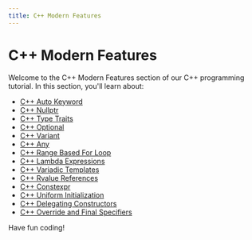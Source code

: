 ```yaml
---
title: C++ Modern Features
---
```


# C++ Modern Features

Welcome to the C++ Modern Features section of our C++ programming tutorial. In this section, you'll learn about:

- [C++ Auto Keyword](./0-cpp-auto-keyword.mdx)
- [C++ Nullptr](./1-cpp-nullptr.mdx)
- [C++ Type Traits](./10-cpp-type-traits.mdx)
- [C++ Optional](./11-cpp-optional.mdx)
- [C++ Variant](./12-cpp-variant.mdx)
- [C++ Any](./13-cpp-any.mdx)
- [C++ Range Based For Loop](./2-cpp-range-based-for.mdx)
- [C++ Lambda Expressions](./3-cpp-lambda-expressions.mdx)
- [C++ Variadic Templates](./4-cpp-variadic-templates.mdx)
- [C++ Rvalue References](./5-cpp-rvalue-references.mdx)
- [C++ Constexpr](./6-cpp-constexpr.mdx)
- [C++ Uniform Initialization](./7-cpp-uniform-initialization.mdx)
- [C++ Delegating Constructors](./8-cpp-delegating-constructors.mdx)
- [C++ Override and Final Specifiers](./9-cpp-override-final.mdx)

Have fun coding!